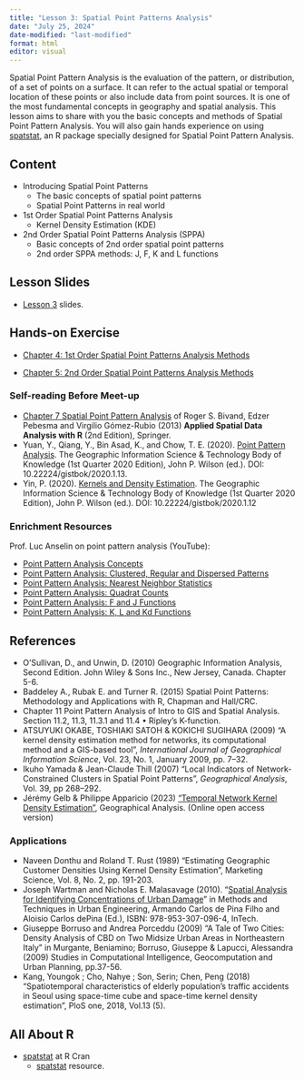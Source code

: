 ```yaml
---
title: "Lesson 3: Spatial Point Patterns Analysis"
date: "July 25, 2024"
date-modified: "last-modified"
format: html
editor: visual
---
```


Spatial Point Pattern Analysis is the evaluation of the pattern, or distribution, of a set of points on a surface. It can refer to the actual spatial or temporal location of these points or also include data from point sources. It is one of the most fundamental concepts in geography and spatial analysis. This lesson aims to share with you the basic concepts and methods of Spatial Point Pattern Analysis. You will also gain hands experience on using [spatstat](https://cran.r-project.org/web/packages/spatstat/index.html), an R package specially designed for Spatial Point Pattern Analysis.

## Content

-   Introducing Spatial Point Patterns
    -   The basic concepts of spatial point patterns
    -   Spatial Point Patterns in real world
-   1st Order Spatial Point Patterns Analysis
    -   Kernel Density Estimation (KDE)
-   2nd Order Spatial Point Patterns Analysis (SPPA)
    -   Basic concepts of 2nd order spatial point patterns
    -   2nd order SPPA methods: J, F, K and L functions

## Lesson Slides

-   [Lesson 3](..\lesson\Lesson03\Lesson03-SPPA.html) slides.

## Hands-on Exercise

-   [Chapter 4: 1st Order Spatial Point Patterns Analysis Methods](https://r4gdsa.netlify.app/chap04.html)

-   [Chapter 5: 2nd Order Spatial Point Patterns Analysis Methods](https://r4gdsa.netlify.app/chap05.html)

### Self-reading Before Meet-up

-   [Chapter 7 Spatial Point Pattern Analysis](https://link-springer-com.libproxy.smu.edu.sg/chapter/10.1007/978-1-4614-7618-4_7) of Roger S. Bivand, Edzer Pebesma and Virgilio Gómez-Rubio (2013) **Applied Spatial Data Analysis with R** (2nd Edition), Springer.
-   Yuan, Y., Qiang, Y., Bin Asad, K., and Chow, T. E. (2020). [Point Pattern Analysis](https://gistbok.ucgis.org/bok-topics/point-pattern-analysis). The Geographic Information Science & Technology Body of Knowledge (1st Quarter 2020 Edition), John P. Wilson (ed.). DOI: 10.22224/gistbok/2020.1.13.
-   Yin, P. (2020). [Kernels and Density Estimation](https://gistbok.ucgis.org/bok-topics/kernels-and-density-estimation). The Geographic Information Science & Technology Body of Knowledge (1st Quarter 2020 Edition), John P. Wilson (ed.). DOI: 10.22224/gistbok/2020.1.12

### Enrichment Resources

Prof. Luc Anselin on point pattern analysis (YouTube):

-   [Point Pattern Analysis Concepts](https://www.youtube.com/watch?v=BN94XXT6Io4)
-   [Point Pattern Analysis: Clustered, Regular and Dispersed Patterns](https://www.youtube.com/watch?v=FdcTgcOdAUg)
-   [Point Pattern Analysis: Nearest Neighbor Statistics](•%20Point%20Pattern%20Analysis:%20Nearest%20Neighbor%20Statistics)
-   [Point Pattern Analysis: Quadrat Counts](https://www.youtube.com/watch?v=Ww95WKxUoZk)
-   [Point Pattern Analysis: F and J Functions](https://www.youtube.com/watch?v=uNpbf7Y6WM8)
-   [Point Pattern Analysis: K, L and Kd Functions](https://www.youtube.com/watch?v=oT_jMTkkld8)

## References

-   O'Sullivan, D., and Unwin, D. (2010) Geographic Information Analysis, Second Edition. John Wiley & Sons Inc., New Jersey, Canada. Chapter 5-6.
-   Baddeley A., Rubak E. and Turner R. (2015) Spatial Point Patterns: Methodology and Applications with R, Chapman and Hall/CRC.
-   Chapter 11 Point Pattern Analysis of Intro to GIS and Spatial Analysis. Section 11.2, 11.3, 11.3.1 and 11.4 • Ripley's K-function.
-   ATSUYUKI OKABE, TOSHIAKI SATOH & KOKICHI SUGIHARA (2009) "A kernel density estimation method for networks, its computational method and a GIS-based tool", *International Journal of Geographical Information Science*, Vol. 23, No. 1, January 2009, pp. 7–32.
-   Ikuho Yamada & Jean-Claude Thill (2007) "Local Indicators of Network-Constrained Clusters in Spatial Point Patterns", *Geographical Analysis*, Vol. 39, pp 268–292.
-   Jérémy Gelb & Philippe Apparicio (2023) ["Temporal Network Kernel Density Estimation"](https://onlinelibrary.wiley.com/doi/full/10.1111/gean.12368), Geographical Analysis. (Online open access version)

### Applications

-   Naveen Donthu and Roland T. Rust (1989) "Estimating Geographic Customer Densities Using Kernel Density Estimation", Marketing Science, Vol. 8, No. 2, pp. 191-203.
-   Joseph Wartman and Nicholas E. Malasavage (2010). "[Spatial Analysis for Identifying Concentrations of Urban Damage](http://www.intechopen.com/books/methods-and-techniques-in-urban-engineering/spatial-analysis-for-identifying-concentrations-of-urban-damage)" in Methods and Techniques in Urban Engineering, Armando Carlos de Pina Filho and Aloisio Carlos dePina (Ed.), ISBN: 978-953-307-096-4, InTech.
-   Giuseppe Borruso and Andrea Porceddu (2009) "A Tale of Two Cities: Density Analysis of CBD on Two Midsize Urban Areas in Northeastern Italy" in Murgante, Beniamino; Borruso, Giuseppe & Lapucci, Alessandra (2009) Studies in Computational Intelligence, Geocomputation and Urban Planning, pp.37-56.
-   Kang, Youngok ; Cho, Nahye ; Son, Serin; Chen, Peng (2018) "Spatiotemporal characteristics of elderly population's traffic accidents in Seoul using space-time cube and space-time kernel density estimation", PloS one, 2018, Vol.13 (5).

## All About R

-   [spatstat](https://cran.r-project.org/web/packages/spatstat/index.html) at R Cran
    -   [spatstat](https://spatstat.org/resources.html) resource.


